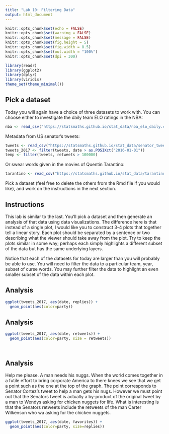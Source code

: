 ```yaml
---
title: "Lab 10: Filtering Data"
output: html_document
---
```


```r
knitr::opts_chunk$set(echo = FALSE)
knitr::opts_chunk$set(warning = FALSE)
knitr::opts_chunk$set(message = FALSE)
knitr::opts_chunk$set(fig.height = 5)
knitr::opts_chunk$set(fig.width = 8.5)
knitr::opts_chunk$set(out.width = "100%")
knitr::opts_chunk$set(dpi = 300)

library(readr)
library(ggplot2)
library(dplyr)
library(viridis)
theme_set(theme_minimal())
```

## Pick a dataset

Today you will again have a choice of three datasets to work with. You can
choose either to investigate the daily team ELO ratings in the NBA:

```r
nba <- read_csv("https://statsmaths.github.io/stat_data/nba_elo_daily.csv")
```

Metadata from US senator's tweets:

```r
tweets <- read_csv("https://statsmaths.github.io/stat_data/senator_tweets_meta.csv")
tweets_2017 <- filter(tweets, date > as.POSIXct("2016-01-01"))
temp <- filter(tweets, retweets > 100000)
```

Or swear words given in the movies of Quentin Tarantino:

```r
tarantino <- read_csv("https://statsmaths.github.io/stat_data/tarantino.csv")
```

Pick a dataset (feel free to delete the others from the Rmd file if you would
like), and work on the instructions in the next section.

## Instructions

This lab is similar to the last. You'll pick a dataset and then generate an
analysis of that data using data visualizations. The difference here is that
instead of a single plot, I would like you to construct 3-4 plots that
together tell a linear story. Each plot should be separated by a sentence or
two describing what the viewer should take away from the plot. Try to keep the
plots similar in some way; perhaps each simply highlights a different subset
of the data but has the same underlying layers.

Notice that each of the datasets for today are larger than you will probably
be able to use. You will need to filter the data to a particular team, year,
subset of curse words. You may further filter the data to highlight an even
smaller subset of the data within each plot.

## Analysis


```r
ggplot(tweets_2017, aes(date, replies)) +
  geom_point(aes(color=party))
```


## Analysis







```r

ggplot(tweets_2017, aes(date, retweets)) +
  geom_point(aes(color=party, size = retweets))




```

## Analysis 

Help me please. A man needs his nuggs. When the world comes together in a futile effort to bring corporate America to there knees we see that we get a point such as the one at the top of the graph. The point corresponds to Senator Cortez's tweet to help a man gets his nugs. However we must point out that the Senators tweet is actually a by-product of the original tweet by a man to Wendys asking for chicken nuggets for life. What is interesting is that the Senators retweets include the retweets of the man Carter Wilkenson who wa asking for the chicken nuggets. 






```r
ggplot(tweets_2017, aes(date, favorites)) +
  geom_point(aes(color=party, size=replies))

```






